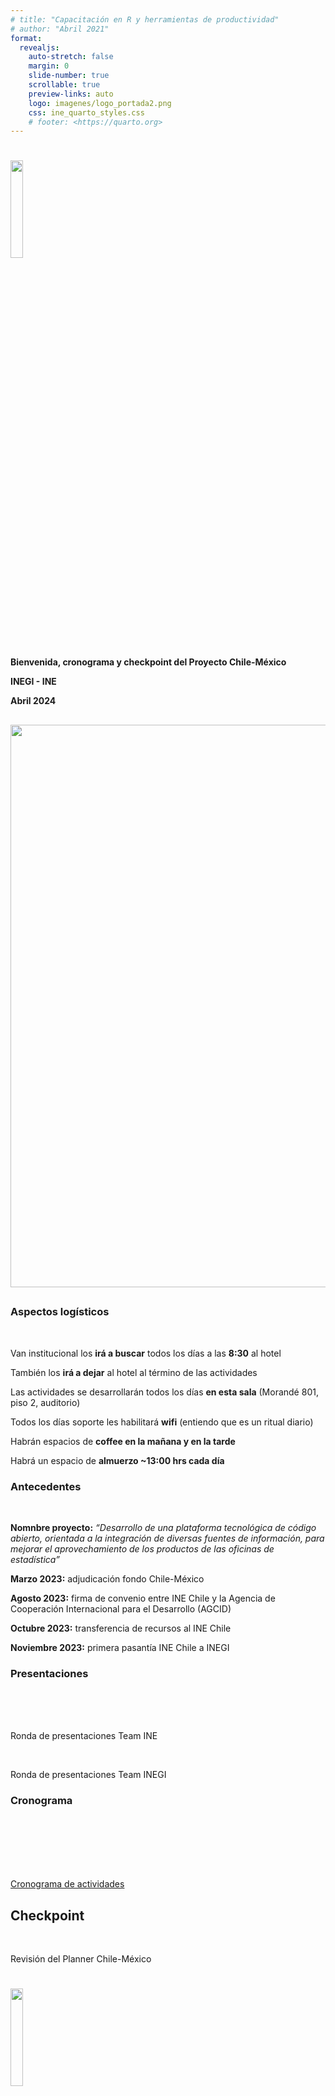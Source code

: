 ```yaml
---
# title: "Capacitación en R y herramientas de productividad"
# author: "Abril 2021"
format:
  revealjs:
    auto-stretch: false
    margin: 0
    slide-number: true
    scrollable: true
    preview-links: auto
    logo: imagenes/logo_portada2.png
    css: ine_quarto_styles.css
    # footer: <https://quarto.org>
---
```


#


[]{.linea-superior} 
[]{.linea-inferior} 

<!---
 <img src="imagenes/logo_portada2.png" style="width: 20%"/>  
--->

<img src="imagenes/logo_portada2.png" width="20%"/>  


[**Bienvenida, cronograma y checkpoint del Proyecto Chile-México**]{.big-par .center-justified}

[**INEGI - INE**]{.big-par .center-justified}

[**Abril 2024**]{.big-par .center-justified}


## {transition="zoom"}

![](imagenes/bienvenidos.jpg){width=900px fig-align="center"} 


##

::: {.panel-tabset}

### [Aspectos logísticos]{.medium-par}

<br/>

[Van institucional los **irá a buscar** todos los días a las **8:30** al hotel]{.medium-par}

[También los **irá a dejar** al hotel al término de las actividades]{.medium-par}

[Las actividades se desarrollarán todos los días **en esta sala** (Morandé 801, piso 2, auditorio)]{.medium-par}

[Todos los días soporte les habilitará **wifi** (entiendo que es un ritual diario)]{.medium-par}

[Habrán espacios de **coffee en la mañana y en la tarde**]{.medium-par}

[Habrá un espacio de **almuerzo ~13:00 hrs cada día**]{.medium-par}

### [Antecedentes]{.medium-par}

<br/>

[**Nomnbre proyecto:** *"Desarrollo de una plataforma tecnológica de código abierto, orientada a la integración de diversas fuentes de información, para mejorar el aprovechamiento de los productos de las oficinas de estadística"*]{.medium-par}

[**Marzo 2023:** adjudicación fondo Chile-México]{.medium-par}

[**Agosto 2023:** firma de convenio entre INE Chile y la Agencia de Cooperación Internacional para el Desarrollo (AGCID)]{.medium-par}

[**Octubre 2023:** transferencia de recursos al INE Chile]{.medium-par}

[**Noviembre 2023:** primera pasantía INE Chile a INEGI]{.medium-par}


### [Presentaciones]{.medium-par}

<br/>
<br/>
<br/>

[Ronda de presentaciones Team INE]{.big-par}

<br/>

[Ronda de presentaciones Team INEGI]{.big-par}

### [Cronograma]{.medium-par}

<br/>
<br/>
<br/>
<br/>
<br/>


[Cronograma de actividades](https://inechile.sharepoint.com/:w:/s/cienciadedatos/ERsyB-q8mKdPnCtw1w-BQsYB2f3BVafH-6kfH3GGniJcuA?e=KrQsAd){.big-par}

:::

## Checkpoint {transition="convex"}

<br/>

[Revisión del Planner Chile-México]{.medium-par}

#

[]{.linea-superior} 
[]{.linea-inferior} 

<!---
 <img src="imagenes/logo_portada2.png" style="width: 20%"/>  
--->

<img src="imagenes/logo_portada2.png" width="20%"/>  


[**GRACIAS**]{.big-par .center-justified}

[**Concurso Funciona! 2023 - Servicio Civil**]{.big-par .center-justified}

[**Febrero 2024**]{.big-par .center-justified}

